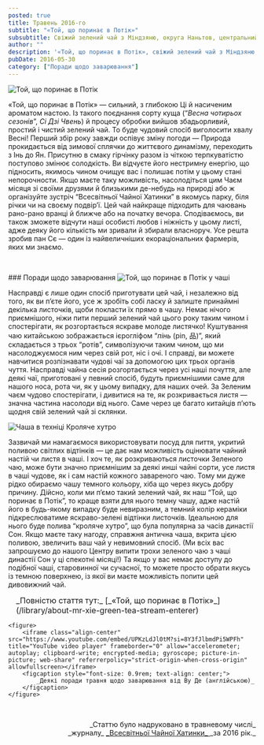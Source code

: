 ```yaml
---
posted: true
title: Травень 2016-го
subtitle: "«Той, що поринає в Потік»"
subsubtitle: Свіжий зелений чай з Міндзяню, округа Наньтов, центральний Тайвань.
author: ""
description: '«Той, що поринає в Потік», свіжий зелений чай з Міндзяню, округа Наньтов, центральний Тайвань.'
pubDate: 2016-05-30
category: ["Поради щодо заварювання"]
---
```



<Image src={Image1}  class="float-right" alt="Той, що поринає в Потік" />

«Той, що поринає в Потік» — сильний, з глибокою Ці й насиченим ароматом настою. Із такого поєднання сорту куща (“_Весна чотирьох сезонів_”, _Сі Дзі Чвень_) й процесу обробки вийшов збадьорливий, простий і чистий зелений чай. То буде чудовий спосіб виголосити хвалу Весні! Перший збір року завжди оспівує зміну погоди — Природа прокидається від зимової сплячки до життєвого динамізму, переходить з Інь до Ян. Присутню в смаку гірчінку разом із чіткою терпкуватістю поступово змінює солодкість. Ви відчуєте його нестримну енергію, що підносить, якимось чином очищує вас і полишає потім у цьому стані непорочности. Якщо маєте таку можливість, насолодіться цим Чаєм місяця зі своїми друзями й близькими де-небудь на природі або ж організуйте зустріч “Всесвітньої Чайної Хатинки” в якомусь парку, біля річки чи на своєму подвір’ї. Цей чай найкраще підходить для чаювань рано-рано вранці й ближче або на початку вечора. Сподіваємось, ви також зможете відчути наші особисті любов і ніжність у цьому листі, адже деяку його кількість ми зривали й збирали власноруч. Усе решта зробив пан Сє — один із найвеличніших екораціональних фармерів, яких ми знаємо.

<p>&nbsp;</p>
### Поради щодо заварювання

<Image src={Image2}  class="float-left" alt="Той, що поринає в Потік у чаші" />

Насправді є лише один спосіб приготувати цей чай, і незалежно від того, як ви п’єте його, усе ж зробіть собі ласку й залиште принаймні декілька листочків, щоби покласти їх прямо в чашу. Немає нічого приємнішого, ніжи пити перший зелений чай цього року таким чином і спостерігати, як розгортається яскраве молоде листячко! Куштування чаю китайською зображається ієрогліфом “_пінь_ (pin, 品)”, який складається з трьох “ротів”, символізуючи таким чином, що ми насолоджуємося ним через свій рот, ніс і очі. І справді, ви можете навчитися розпізнавати чудові чаї за допомогою цих трьох органів чуття. Насправді чайна сесія розгортається через усі наші почуття, але деякі чаї, приготовані у певний спосіб, будуть приємнішими саме для нашого носа, рота чи, як у цьому випадку, для наших очей. За Зеленим чаєм чудово спостерігати, і дивитися на те, як розкривається листя — значна частина насолоди від нього. Саме через це багато китайців п’ють щодня свій зелений чай зі склянки.

<Image src={Image3}  class="float-right" alt="Чаша в техніці Кроляче хутро" />

Зазвичай ми намагаємося використовувати посуд для пиття, укритий поливою світлих відтінків — це дає нам можливість оцінювати чайний настій чи листя в чаші. І хоч те, як розкриваються листочки Зеленого чаю, може бути значно приємнішим за деякі инші чайні сорти, усе листя в чаші чудове, як і сам настій кожного завареного чаю. Тому ми дуже рідко обираємо чашу темного кольору, хіба що через якусь добру причину. Дійсно, коли ми п’ємо такий зелений чай, як наш “Той, що поринає в Потік”, то краще взяти для нього темну чашу, адже настій його в будь-якому випадку буде невиразним, а темний колір кераміки підкреслюватиме яскраво-зелені відтінки листочків. Ідеальною для нього буде полива “кроляче хутро”, що була популярна за часів династії Сон. Якщо маєте таку нагоду, справжня антична чаша, вкрита цією поливою, звеличить ваш чай у невимовний спосіб. (Ми всіх вас запрошуємо до нашого Центру випити трохи зеленого чаю з чаші династії Сон у ці спекотні місяці!) Та якщо у вас немає доступу до подібної чаші, старовинної чи сучасної, то можете просто обрати якусь із темною поверхнею, із якої ви маєте можливість попити цей дивовижний чай.

<section style="padding: 0 0 0 1rem; font-size: 1rem;">
    _Повністю стаття тут:_ [_«Той, що поринає в Потік»_](/library/about-mr-xie-green-tea-stream-enterer)
</section>

    <figure>
        <iframe class="align-center" src="https://www.youtube.com/embed/UPKzLdJl0tM?si=8Y3fJlbmdPi5WPFh" title="YouTube video player" frameborder="0" allow="accelerometer; autoplay; clipboard-write; encrypted-media; gyroscope; picture-in-picture; web-share" referrerpolicy="strict-origin-when-cross-origin" allowfullscreen></iframe>
        <figcaption style="font-size: 0.9rem; text-align: center;">
            _Деякі поради травня щодо заварювання від Ву Де (англійською)_
        </figcaption>
    </figure>

<p>&nbsp;</p>
<p align="right" style="font-size: 0.9rem;">_Статтю було надруковано в травневому числі_<br />_журналу_ <a title="globalteahut.org" href="http://www.globalteahut.org/" target="blank" rel="noopener">_Всесвітньої Чайної Хатинки_ </a>_за 2016 рік._</p>